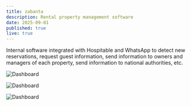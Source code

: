 ```yaml
---
title: zabanta
description: Rental property management software
date: 2025-09-01
published: true
live: true
---
```



Internal software integrated with Hospitable and WhatsApp to detect new reservations, request guest information, send information to owners and managers of each property, send information to national authorities, etc.

![Dashboard](/images/zabanta/dashboard.png)

![Dashboard](/images/zabanta/checkins.png)

![Dashboard](/images/zabanta/properties.png)